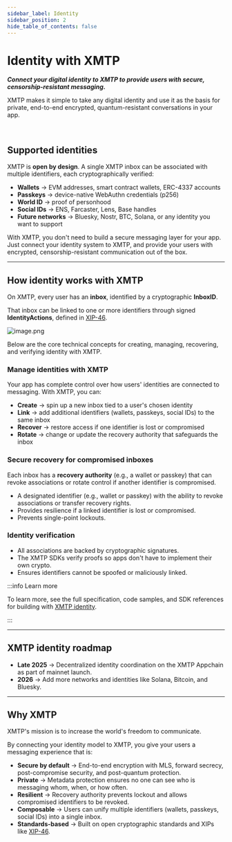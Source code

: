 ```yaml
---
sidebar_label: Identity
sidebar_position: 2
hide_table_of_contents: false
---
```


# Identity with XMTP

<strong><em>Connect your digital identity to XMTP to provide users with secure, censorship-resistant messaging.</em></strong>

XMTP makes it simple to take any digital identity and use it as the basis for private, end-to-end encrypted, quantum-resistant conversations in your app.

<br/>

## Supported identities

XMTP is **open by design**. A single XMTP inbox can be associated with multiple identifiers, each cryptographically verified:

- **Wallets** → EVM addresses, smart contract wallets, ERC-4337 accounts
- **Passkeys** → device-native WebAuthn credentials (p256)
- **World ID** → proof of personhood
- **Social IDs** → ENS, Farcaster, Lens, Base handles
- **Future networks** → Bluesky, Nostr, BTC, Solana, or any identity you want to support

With XMTP, you don't need to build a secure messaging layer for your app. Just connect your identity system to XMTP, and provide your users with encrypted, censorship-resistant communication out of the box.

---

## How identity works with XMTP

On XMTP, every user has an **inbox**, identified by a cryptographic **InboxID**.

That inbox can be linked to one or more identifiers through signed **IdentityActions**, defined in [XIP-46](https://community.xmtp.org/t/xip-46-multi-wallet-identity/639?utm_source=chatgpt.com).

![image.png](/img/id-tree.png)

Below are the core technical concepts for creating, managing, recovering, and verifying identity with XMTP. 

### Manage identities with XMTP

Your app has complete control over how users' identities are connected to messaging. With XMTP, you can:

- **Create** → spin up a new inbox tied to a user's chosen identity
- **Link** → add additional identifiers (wallets, passkeys, social IDs) to the same inbox
- **Recover** → restore access if one identifier is lost or compromised
- **Rotate** → change or update the recovery authority that safeguards the inbox

### Secure recovery for compromised inboxes

Each inbox has a **recovery authority** (e.g., a wallet or passkey) that can revoke associations or rotate control if another identifier is compromised.

- A designated identifier (e.g., wallet or passkey) with the ability to revoke associations or transfer recovery rights.
- Provides resilience if a linked identifier is lost or compromised.
- Prevents single-point lockouts.

### Identity verification

- All associations are backed by cryptographic signatures.
- The XMTP SDKs verify proofs so apps don't have to implement their own crypto.
- Ensures identifiers cannot be spoofed or maliciously linked.

:::info Learn more

To learn more, see the full specification, code samples, and SDK references for building with [XMTP identity](https://docs.xmtp.org/chat-apps/core-messaging/manage-inboxes).

:::

---

## XMTP identity roadmap

- **Late 2025** → Decentralized identity coordination on the XMTP Appchain as part of mainnet launch.
- **2026** → Add more networks and identities like Solana, Bitcoin, and Bluesky.

---

## Why XMTP

XMTP's mission is to increase the world's freedom to communicate. 

By connecting your identity model to XMTP, you give your users a messaging experience that is:

- **Secure by default** → End-to-end encryption with MLS, forward secrecy, post-compromise security, and post-quantum protection.
- **Private** → Metadata protection ensures no one can see who is messaging whom, when, or how often.
- **Resilient** → Recovery authority prevents lockout and allows compromised identifiers to be revoked.
- **Composable** → Users can unify multiple identifiers (wallets, passkeys, social IDs) into a single inbox.
- **Standards-based** → Built on open cryptographic standards and XIPs like [XIP-46](https://community.xmtp.org/t/xip-46-multi-wallet-identity/639?utm_source=chatgpt.com).
